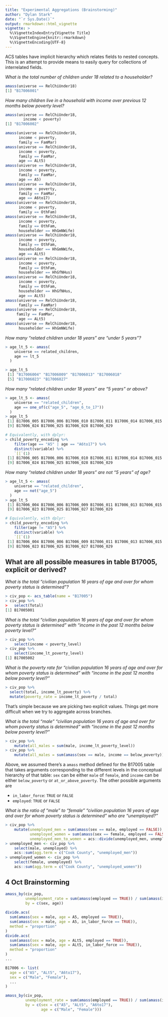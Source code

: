 ```yaml
---
title: "Experimental Aggregations (Brainstorming)"
author: "Dylan Stark"
date: "`r Sys.Date()`"
output: rmarkdown::html_vignette
vignette: >
  %\VignetteIndexEntry{Vignette Title}
  %\VignetteEngine{knitr::rmarkdown}
  %\VignetteEncoding{UTF-8}
---
```


ACS tables have implicit hierarchy which relates fields to nested concepts.
This is an attempt to provide means to easily query for collections of interrelated fields.

*What is the total number of children under 18 related to a householder?*

```r
amass(universe == RelChiUnder18)
[1] "B17006001"
```

*How many children live in a household with income over previous 12 months below poverty level?*

```r
amass(universe == RelChiUnder18,
        income < poverty)
[1] "B17006002"
```

```r
amass(universe == RelChiUnder18,
      income < poverty,
      family == FamMar)
amass(universe == RelChiUnder18,
      income < poverty,
      family == FamMar,
      age == ALt5)
amass(universe == RelChiUnder18,
      income < poverty,
      family == FamMar,
      age == A5)
amass(universe == RelChiUnder18,
      income < poverty,
      family == FamMar,
      age == A6to17)
amass(universe == RelChiUnder18,
      income < poverty,
      family == OthFam)
amass(universe == RelChiUnder18,
      income < poverty,
      family == OthFam,
      householder == HhGmNWife)
amass(universe == RelChiUnder18,
      income < poverty,
      family == OthFam,
      householder == HhGmNWife,
      age == ALt5)
amass(universe == RelChiUnder18,
      income < poverty,
      family == OthFam,
      householder == HhGfNHus)
amass(universe == RelChiUnder18,
      income < poverty,
      family == OthFam,
      householder == HhGfNHus,
      age == ALt5)
amass(universe == RelChiUnder18,
      family == FamMar)
amass(universe == RelChiUnder18,
     family == FamMar,
      age == ALt5)
amass(universe == RelChiUnder18,
      householder == HhGmNWife)
```

*How many "related children under 18 years" are "under 5 years"?*

```r
> age_lt_5 <- amass(
    universe == related_children,
    age == lt_5
  )

> age_lt_5
 [1] "B17006004" "B17006009" "B17006013" "B17006018"
 [5] "B17006023" "B17006027"
```

*How many "related children under 18 years" are "5 years" or above?*

```r
> age_lt_5 <- amass(
    universe == "related_children",
    age == one_of(c("age_5", "age_6_to_17"))
  )
> age_lt_5
 [1] B17006_005 B17006_006 B17006_010 B17006_011 B17006_014 B17006_015 B17006_019 B17006_020
 [9] B17006_024 B17006_025 B17006_028 B17006_029

# Equivalently, with dplyr:
> child_poverty_encoding %>%
    filter(age == "A5" | age == "A6to17") %>%
    distinct(variable) %>%
    `[[`(1)
 [1] B17006_005 B17006_006 B17006_010 B17006_011 B17006_014 B17006_015 B17006_019 B17006_020
 [9] B17006_024 B17006_025 B17006_028 B17006_029
```

*How many "related children under 18 years" are not "5 years" of age?*

```r
> age_lt_5 <- amass(
    universe == "related_children",
    age == not("age_5")
  )
> age_lt_5
 [1] B17006_004 B17006_006 B17006_009 B17006_011 B17006_013 B17006_015 B17006_018 B17006_020
 [9] B17006_023 B17006_025 B17006_027 B17006_029

# Equivalently, with dplyr:
> child_poverty_encoding %>%
    filter(age != "A5") %>%
    distinct(variable) %>%
    `[[`(1)
 [1] B17006_004 B17006_006 B17006_009 B17006_011 B17006_013 B17006_015 B17006_018 B17006_020
 [9] B17006_023 B17006_025 B17006_027 B17006_029
```

## What are all possible measures in table B17005, explicit or derived?

*What is the total "civilian population 16 years of age and over for whom poverty status is determined"?*

```r
> civ_pop <- acs_table(name = "B17005")
> civ_pop %>%
>   select(Total)
[1] B17005001
```

*What is the total "civilian population 16 years of age and over for whom poverty status is determined" with "income in the past 12 months below poverty level?"*

```r
> civ_pop %>%
    select(income < poverty_level)
> civ_pop %>%
    select(income_lt_poverty_level)
[1] B17005002
```

*What is the poverty rate for "civilian population 16 years of age and over for whom poverty status is determined" with "income in the past 12 months below poverty level?"*

```r
> civ_pop %>%
  select(total, income_lt_poverty) %>%
  mutate(poverty_rate = income_lt_poverty / total)
```

That's simple because we are picking two explicit values.
Things get more difficult when we try to aggregate across branches.

*What is the total "male" "civilian population 16 years of age and over for whom poverty status is determined" with "income in the past 12 months below poverty level?"*

```r
> civ_pop %>%
    mutate(all_males = sum(male, income_lt_poverty_level))
> civ_pop %>%
    mutate(all_males = sum(amass(sex == male, income == below_poverty)))
```

Above, we assumed there's a `amass` method defined for the B17005 table that takes arguments corresponding to the different levels in the conceptual hierarchy of that table: `sex` can be either `male` of `female`, and `income` can be either `below_poverty` or `at_or_above_poverty`.
The other possible arguments are

* `in_labor_force`: `TRUE` or `FALSE`
* `employed`: `TRUE` or `FALSE`

*What is the ratio of "male" to "female" "civilian population 16 years of age and over for whom poverty status is determined" who are "unemployed?"*

```r
> civ_pop %>%
    mutate(unemployed_men = sum(amass(sex == male, employed == FALSE)),
           unemployed_women = sum(amass(sex == female, employed == FALSE)),
           unemployed_men_to_women = acs::divide(unemployed_men, unemployed_women))
> unemployed_men <- civ_pop %>%
    select(male, unemployed) %>%
    acs::sum(agg.term = c("Cook County", "unemployed_men"))
> unemployed_women <- civ_pop %>%
    select(female, unemployed) %>%
    acs::sum(agg.term = c("Cook County", "unemployed_women"))
```

## 4 Oct Brainstorming

```r
amass_by(civ_pop,
         unemployment_rate = sum(amass(employed == TRUE)) / sum(amass(in_labor_force == TRUE)),
         by = c(sex, age))
         
divide.acs(
  sum(amass(sex = male, age = A5, employed == TRUE)),
  sum(amass(sex = male, age = A5, in_labor_force == TRUE)),
  method = "proportion"
)
divide.acs(
  sum(amass(sex = male, age = ALt5, employed == TRUE)),
  sum(amass(sex = male, age = ALt5, in_labor_force == TRUE)),
  method = "proportion"
)
...
```

```r
B17006 <- list(
  age = c("A5", "ALt5", "A6to17"),
  sex = c("Male", "Female"),
  ...
)

amass_by(civ_pop,
         unemployment_rate = sum(amass(employed == TRUE)) / sum(amass(in_labor_force == TRUE)),
         by = c(sex = c("A5", "ALt5", "A6to17"), 
                age = c("Male", "Female")))
```
